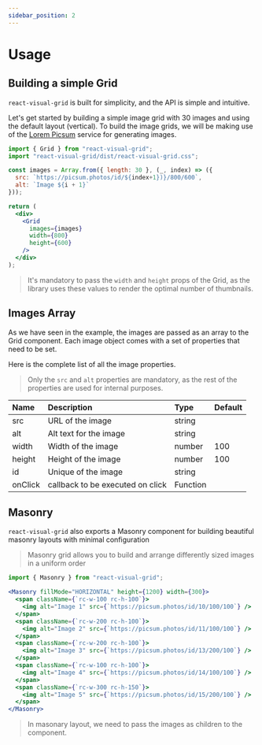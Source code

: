 ```yaml
---
sidebar_position: 2
---
```


# Usage

## Building a simple Grid

`react-visual-grid` is built for simplicity, and the API is simple and intuitive.

Let's get started by building a simple image grid with 30 images and using the default layout (vertical). To build the image grids, we will be making use of the [Lorem Picsum](https://picsum.photos/) service for generating images.

```jsx
import { Grid } from "react-visual-grid";
import "react-visual-grid/dist/react-visual-grid.css";

const images = Array.from({ length: 30 }, (_, index) => ({
  src: `https://picsum.photos/id/${index+1})}/800/600`,
  alt: `Image ${i + 1}`
}));

return (
  <div>
    <Grid
      images={images}
      width={800}
      height={600}
    />
  </div>
);
```

> It's mandatory to pass the `width` and `height` props of the Grid, as the library uses these values to render the optimal number of thumbnails.

## Images Array

As we have seen in the example, the images are passed as an array to the Grid component. Each image object comes with a set of properties that need to be set.

Here is the complete list of all the image properties.

> Only the `src` and `alt` properties are mandatory, as the rest of the properties are used for internal purposes.

| Name    | Description                      | Type     | Default |
| :------ | :------------------------------- | :------- | :------ |
| src     | URL of the image                 | string   |         |
| alt     | Alt text for the image           | string   |         |
| width   | Width of the image               | number   | 100     |
| height  | Height of the image              | number   | 100     |
| id      | Unique of the image              | string   |         |
| onClick | callback to be executed on click | Function |         |

## Masonry

`react-visual-grid` also exports a Masonry component for building beautiful masonry layouts with minimal configuration

> Masonry grid allows you to build and arrange differently sized images in a uniform order

```jsx
import { Masonry } from "react-visual-grid";

<Masonry fillMode="HORIZONTAL" height={1200} width={300}>
  <span className={`rc-w-100 rc-h-100`}>
    <img alt="Image 1" src={`https://picsum.photos/id/10/100/100`} />
  </span>
  <span className={`rc-w-200 rc-h-100`}>
    <img alt="Image 2" src={`https://picsum.photos/id/11/100/100`} />
  </span>
  <span className={`rc-w-200 rc-h-100`}>
    <img alt="Image 3" src={`https://picsum.photos/id/13/200/100`} />
  </span>
  <span className={`rc-w-100 rc-h-100`}>
    <img alt="Image 4" src={`https://picsum.photos/id/14/100/100`} />
  </span>
  <span className={`rc-w-300 rc-h-150`}>
    <img alt="Image 5" src={`https://picsum.photos/id/15/200/100`} />
  </span>
</Masonry>
```

> In masonary layout, we need to pass the images as children to the component.